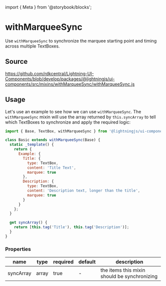 ﻿import { Meta } from '@storybook/blocks';

<Meta of={withMarqueeSyncStories} />

# withMarqueeSync

Use `withMarqueeSync` to synchronize the marquee starting point and timing across multiple TextBoxes.

## Source

https://github.com/rdkcentral/Lightning-UI-Components/blob/develop/packages/@lightningjs/ui-components/src/mixins/withMarqueeSync/withMarqueeSync.js

## Usage

Let's use an example to see how we can use `withMarqueeSync`. The `withMarqueeSync` mixin will use the array returned by `this.syncArray` to tell which TextBoxes to synchronize and apply the required logic:

```js
import { Base, TextBox, withMarqueeSync } from '@lightningjs/ui-components';

class Basic extends withMarqueeSync(Base) {
  static _template() {
    return {
      Example: {
        Title: {
          type: TextBox,
          content: 'Title Text',
          marquee: true
        },
        Description: {
          type: TextBox,
          content: 'Description text, longer than the title',
          marquee: true
        }
      }
    };
  }

  get syncArray() {
    return [this.tag('Title'), this.tag('Description')];
  }
}
```

### Properties

| name      | type  | required | default | description                                  |
| --------- | ----- | -------- | ------- | -------------------------------------------- |
| syncArray | array | true     | -       | the items this mixin should be synchronizing |
